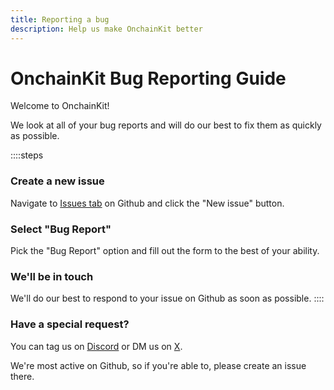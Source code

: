 ```yaml
---
title: Reporting a bug
description: Help us make OnchainKit better
---
```


# OnchainKit Bug Reporting Guide

Welcome to OnchainKit! 

We look at all of your bug reports and will do our best to fix them as quickly as possible.

::::steps

### Create a new issue
Navigate to [Issues tab](https://github.com/coinbase/onchainkit/issues) on Github and click the "New issue" button.

### Select "Bug Report"
Pick the "Bug Report" option and fill out the form to the best of your ability. 

### We'll be in touch
We'll do our best to respond to your issue on Github as soon as possible.
::::

### Have a special request?
You can tag us on [Discord](https://discord.com/channels/1220414409550336183/1253768005863739565) or DM us on [X](https://x.com/Onchainkit).

We're most active on Github, so if you're able to, please create an issue there.